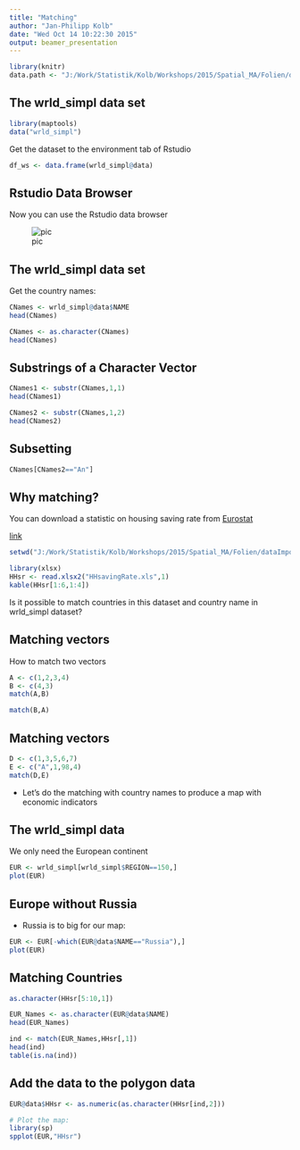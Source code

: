 ```yaml
---
title: "Matching"
author: "Jan-Philipp Kolb"
date: "Wed Oct 14 10:22:30 2015"
output: beamer_presentation
---
```



```r
library(knitr)
data.path <- "J:/Work/Statistik/Kolb/Workshops/2015/Spatial_MA/Folien/dataImport/data"
```


## The wrld_simpl data set

```r
library(maptools)
data("wrld_simpl")
```

Get the dataset to the environment tab of Rstudio

```r
df_ws <- data.frame(wrld_simpl@data)
```


## Rstudio Data Browser

Now you can use the Rstudio data browser

![pic](figure/RstudioDataBrowser.PNG) 


## The wrld_simpl data set

Get the country names:

```r
CNames <- wrld_simpl@data$NAME
head(CNames)
```

```r
CNames <- as.character(CNames)
head(CNames)
```

## Substrings of a Character Vector

```r
CNames1 <- substr(CNames,1,1)
head(CNames1)
```

```r
CNames2 <- substr(CNames,1,2)
head(CNames2)
```

## Subsetting

```r
CNames[CNames2=="An"]
```


## Why matching?

You can download a statistic on housing saving rate from [Eurostat](http://ec.europa.eu/eurostat/web/euro-indicators/peeis)

[link](http://ec.europa.eu/eurostat/tgm/download.do?tab=table&plugin=0&language=en&pcode=teina500)

```r
setwd("J:/Work/Statistik/Kolb/Workshops/2015/Spatial_MA/Folien/dataImport/data/")

library(xlsx)
HHsr <- read.xlsx2("HHsavingRate.xls",1)
kable(HHsr[1:6,1:4])
```

Is it possible to match countries in this dataset and country name in wrld_simpl dataset?


## Matching vectors

How to match two vectors

```r
A <- c(1,2,3,4)
B <- c(4,3)
match(A,B)
```

```r
match(B,A)
```

## Matching vectors

```r
D <- c(1,3,5,6,7)
E <- c("A",1,98,4)
match(D,E)
```

- Let's do the matching with country names to produce a map with economic indicators


## The wrld_simpl data

We only need the European continent

```r
EUR <- wrld_simpl[wrld_simpl$REGION==150,]
plot(EUR)
```

## Europe without Russia

- Russia is to big for our map:

```r
EUR <- EUR[-which(EUR@data$NAME=="Russia"),]
plot(EUR)
```



## Matching Countries

```r
as.character(HHsr[5:10,1])
```

```r
EUR_Names <- as.character(EUR@data$NAME)
head(EUR_Names)
```

```r
ind <- match(EUR_Names,HHsr[,1])
head(ind)
table(is.na(ind))
```

## Add the data to the polygon data

```r
EUR@data$HHsr <- as.numeric(as.character(HHsr[ind,2]))
```

```r
# Plot the map:
library(sp)
spplot(EUR,"HHsr")
```



